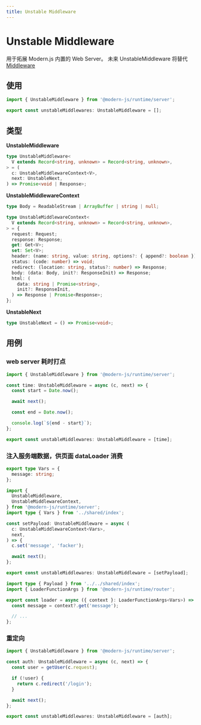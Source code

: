 ```yaml
---
title: Unstable Middleware
---
```


# Unstable Middleware

用于拓展 Modern.js 内置的 Web Server。 未来 UnstableMiddleware 将替代 [Middleware](/apis/app/runtime/web-server/middleware)

## 使用

```ts title="server/index.ts"
import { UnstableMiddleware } from '@modern-js/runtime/server';

export const unstableMiddlewares: UnstableMiddleware = [];
```

## 类型

**UnstableMiddleware**

```ts
type UnstableMiddleware<
  V extends Record<string, unknown> = Record<string, unknown>,
> = (
  c: UnstableMiddlewareContext<V>,
  next: UnstableNext,
) => Promise<void | Response>;
```

**UnstableMiddlewareContext**

```ts
type Body = ReadableStream | ArrayBuffer | string | null;

type UnstableMiddlewareContext<
  V extends Record<string, unknown> = Record<string, unknown>,
> = {
  request: Request;
  response: Response;
  get: Get<V>;
  set: Set<V>;
  header: (name: string, value: string, options?: { append?: boolean }) => void;
  status: (code: number) => void;
  redirect: (location: string, status?: number) => Response;
  body: (data: Body, init?: ResponseInit) => Response;
  html: (
    data: string | Promise<string>,
    init?: ResponseInit,
  ) => Response | Promise<Response>;
};
```

**UnstableNext**

```ts
type UnstableNext = () => Promise<void>;
```

## 用例

### web server 耗时打点

```ts
import { UnstableMiddleware } from '@modern-js/runtime/server';

const time: UnstableMiddleware = async (c, next) => {
  const start = Date.now();

  await next();

  const end = Date.now();

  console.log(`${end - start}`);
};

export const unstableMiddlewares: UnstableMiddleware = [time];
```

### 注入服务端数据，供页面 dataLoader 消费

```ts title="shared/index.ts"
export type Vars = {
  message: string;
};
```

```ts title="server/index.ts"
import {
  UnstableMiddleware,
  UnstableMiddlewareContext,
} from '@modern-js/runtime/server';
import type { Vars } from '../shared/index';

const setPayload: UnstableMiddleware = async (
  c: UnstableMiddlewareContext<Vars>,
  next,
) => {
  c.set('message', 'facker');

  await next();
};

export const unstableMiddlewares: UnstableMiddleware = [setPayload];
```

```ts title="src/routes/page.data.ts"
import type { Payload } from '../../shared/index';
import { LoaderFunctionArgs } from '@modern-js/runtime/router';

export const loader = async ({ context }: LoaderFunctionArgs<Vars>) => {
  const message = context?.get('message');

  // ...
};
```

### 重定向

```ts
import { UnstableMiddleware } from '@modern-js/runtime/server';

const auth: UnstableMiddleware = async (c, next) => {
  const user = getUser(c.request);

  if (!user) {
    return c.redirect('/login');
  }

  await next();
};

export const unstableMiddlewares: UnstableMiddleware = [auth];
```
